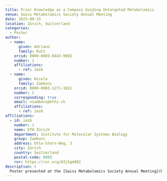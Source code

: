 ```yaml
---
title: Prior Knowledge as a Compass Guiding Untargeted Metabolomics
venue: Swiss Metabolomics Society Annual Meeting
date: 2023-09-15
location: Zürich, Switzerland
categories:
  - Poster
author:
  - name:
      given: Adriano
      family: Rutz
    orcid: 0000-0003-0443-9902
    number: 1
    affiliations:
      - ref: imsb
  - name:
      given: Nicola
      family: Zamboni
    orcid: 0000-0003-1271-1021
    number: 2
    corresponding: true
    email: nzamboni@ethz.ch
    affiliations:
      - ref: imsb
affiliations:
  - id: imsb
    number: 1
    name: ETH Zürich
    department: Institute for Molecular Systems Biology
    group: Zamboni
    address: Otto-Stern-Weg, 3
    city: Zürich
    country: Switzerland
    postal-code: 8093
    ror: https://ror.org/03j5gm982
description: >
  Poster presented at the [Swiss Metabolomics Society Annual Meeting](https://swiss-metabolomics.ch/annual-meeting).
---
```

